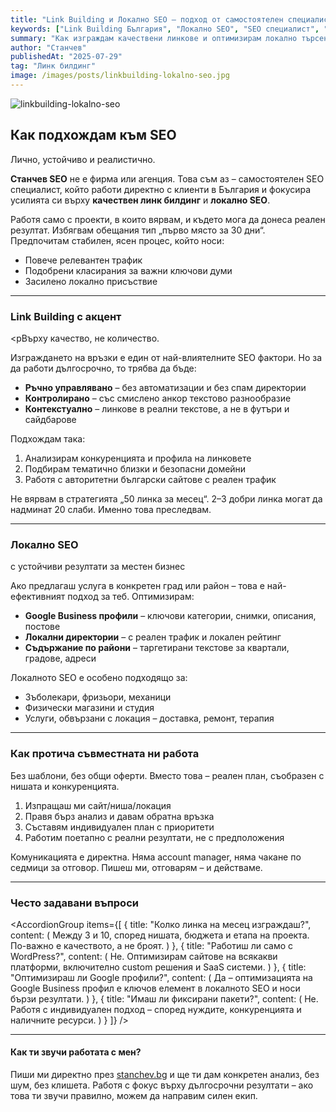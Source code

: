 ```yaml
---
title: "Link Building и Локално SEO – подход от самостоятелен специалист"
keywords: ["Link Building България", "Локално SEO", "SEO специалист", "SEO без агенция", "Google Business оптимизация"]
summary: "Как изграждам качествени линкове и оптимизирам локално търсене без агенционен шум – личен поглед върху реално работещи SEO подходи през 2025 г."
author: "Станчев"
publishedAt: "2025-07-29"
tag: "Линк билдинг"
image: /images/posts/linkbuilding-lokalno-seo.jpg
---
```


![linkbuilding-lokalno-seo](/images/posts/linkbuilding-lokalno-seo.jpg)

<Feedback
  title="Важно"
  description="Ако търсиш реален човек за SEO, а не агенция с шаблони, виж как подхождам към Link Building и Локално SEO."
/>

<h2 id="seo-stanchev">Как подхождам към SEO</h2>

<p>Лично, устойчиво и реалистично.</p>
<p><strong>Станчев SEO</strong> не е фирма или агенция. Това съм аз – самостоятелен SEO специалист, който работи директно с клиенти в България и фокусира усилията си върху <strong>качествен линк билдинг</strong> и <strong>локално SEO</strong>.</p>

<p>Работя само с проекти, в които вярвам, и където мога да донеса реален резултат. Избягвам обещания тип „първо място за 30 дни“. Предпочитам стабилен, ясен процес, който носи:</p>

<ul>
  <li>Повече релевантен трафик</li>
  <li>Подобрени класирания за важни ключови думи</li>
  <li>Засилено локално присъствие</li>
</ul>

---

<h3 id="link-building">Link Building с акцент</h3>

<pВърху качество, не количество.</p>
<p>Изграждането на връзки е един от най-влиятелните SEO фактори. Но за да работи дългосрочно, то трябва да бъде:</p>

<ul>
  <li><strong>Ръчно управлявано</strong> – без автоматизации и без спам директории</li>
  <li><strong>Контролирано</strong> – със смислено анкор текстово разнообразие</li>
  <li><strong>Контекстуално</strong> – линкове в реални текстове, а не в футъри и сайдбарове</li>
</ul>

<p>Подхождам така:</p>

<ol>
  <li>Анализирам конкуренцията и профила на линковете</li>
  <li>Подбирам тематично близки и безопасни домейни</li>
  <li>Работя с авторитетни български сайтове с реален трафик</li>
</ol>

<p>Не вярвам в стратегията „50 линка за месец“. 2–3 добри линка могат да надминат 20 слаби. Именно това преследвам.</p>

---

<h3 id="lokalno-seo">Локално SEO</h3>

<p>с устойчиви резултати за местен бизнес</p>
<p>Ако предлагаш услуга в конкретен град или район – това е най-ефективният подход за теб. Оптимизирам:</p>

<ul>
  <li><strong>Google Business профили</strong> – ключови категории, снимки, описания, постове</li>
  <li><strong>Локални директории</strong> – с реален трафик и локален рейтинг</li>
  <li><strong>Съдържание по райони</strong> – таргетирани текстове за квартали, градове, адреси</li>
</ul>

<p>Локалното SEO е особено подходящо за:</p>

<ul>
  <li>Зъболекари, фризьори, механици</li>
  <li>Физически магазини и студия</li>
  <li>Услуги, обвързани с локация – доставка, ремонт, терапия</li>
</ul>

---

<h3 id="proces">Как протича съвместната ни работа</h3>

<p>Без шаблони, без общи оферти. Вместо това – реален план, съобразен с нишата и конкуренцията.</p>

<ol>
  <li>Изпращаш ми сайт/ниша/локация</li>
  <li>Правя бърз анализ и давам обратна връзка</li>
  <li>Съставям индивидуален план с приоритети</li>
  <li>Работим поетапно с реални резултати, не с предположения</li>
</ol>

<p>Комуникацията е директна. Няма account manager, няма чакане по седмици за отговор. Пишеш ми, отговарям – и действаме.</p>

---

<h3 id="faq">Често задавани въпроси</h3>

<AccordionGroup
  items={[
    {
      title: "Колко линка на месец изграждаш?",
      content: (
        <Text onBackground="neutral-weak">
          Между 3 и 10, според нишата, бюджета и етапа на проекта. По-важно е качеството, а не броят.
        </Text>
      )
    },
    {
      title: "Работиш ли само с WordPress?",
      content: (
        <Text onBackground="neutral-weak">
          Не. Оптимизирам сайтове на всякакви платформи, включително custom решения и SaaS системи.
        </Text>
      )
    },
    {
      title: "Оптимизираш ли Google профили?",
      content: (
        <Text onBackground="neutral-weak">
          Да – оптимизацията на Google Business профил е ключов елемент в локалното SEO и носи бързи резултати.
        </Text>
      )
    },
    {
      title: "Имаш ли фиксирани пакети?",
      content: (
        <Text onBackground="neutral-weak">
          Не. Работя с индивидуален подход – според нуждите, конкуренцията и наличните ресурси.
        </Text>
      )
    }
  ]}
/>

---

<h4 id="kontakt">Как ти звучи работата с мен?</h4>

<p>
Пиши ми директно през <a href="https://stanchev.bg" target="_blank" rel="noopener">stanchev.bg</a> и ще ти дам конкретен анализ, без шум, без клишета.  
Работя с фокус върху дългосрочни резултати – ако това ти звучи правилно, можем да направим силен екип.
</p>
